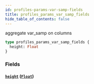 ```yaml
---
id: profiles-params-var-samp-fields
title: profiles_params_var_samp_fields
hide_table_of_contents: false
---
```


aggregate var_samp on columns

```graphql
type profiles_params_var_samp_fields {
  height: Float
}
```

### Fields

#### [`height`](#) ([`Float`](../scalars/float))
